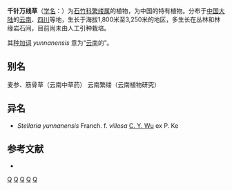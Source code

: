 {{Speciesbox
| taxon = Stellaria(植物) yunnanensis
| binomial_authority = Franch., 1886
| subdivision_ranks =[[变型|变型]]
| subdivision =
* 千针万线草 ''S. y.'' f. ''yunnanensis''
* [[密柔毛繁缕|密柔毛繁缕]] ''S. y.'' f. ''villosa''
}}

'''千针万线草'''（[[学名|学名]]：{{lang|la|''Stellaria yunnanensis''}}）为[[石竹科|石竹科]][[繁缕属|繁缕属]]的植物，为中国的特有植物。分布于[[中国大陆|中国大陆]]的[[云南|云南]]、[[四川|四川]]等地，生长于海拔1,800米至3,250米的地区，多生长在丛林和林缘岩石间，目前尚未由人工引种栽培。

其[[种加词|种加词]] ''yunnanensis'' 意为“[[云南|云南]]的”。

== 别名 ==
麦参、筋骨草（云南中草药） 云南繁缕（云南植物研究）

== 异名 ==
* ''Stellaria yunnanensis'' Franch. f. ''villosa'' [[吴征镒|C. Y. Wu]] ex P. Ke

== 参考文献 ==
<div class="references-small">
* {{cite web| url =http://www.bioinfo.cn/db05/KmzwSpecies.php?action=view&id=2444| title =千针万线草（原变型）| work =《中国高等植物数据库全库》| publisher =中国科学院微生物研究所| author =昆明植物研究所| accessdate =2009-02-23| deadurl =yes| archiveurl =https://web.archive.org/web/20160305025846/http://www.bioinfo.cn/db05/KmzwSpecies.php?action=view&id=2444| archivedate =2016-03-05}}
</div>
{{Taxonbar|from=Q10905021}}

[[Category:繁缕属|Q]]
[[Category:中国特有植物|Q]]
[[Category:云南植物|Q]]
[[Category:四川植物|Q]]
[[Category:1886年描述的植物|Q]]